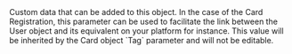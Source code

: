   
<ParamField body="Tag" type="string">     
Custom data that can be added to this object.  
In the case of the Card Registration, this parameter can be used to facilitate the link between the User object and its equivalent on your platform for instance. This value will be inherited by the Card object `Tag` parameter and will not be editable.  
</ParamField>